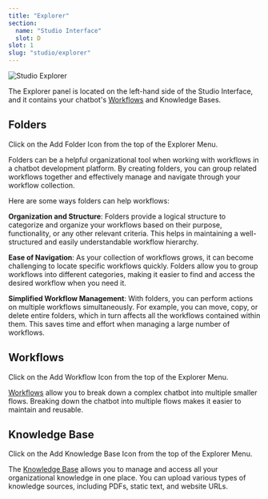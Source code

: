 ```yaml
---
title: "Explorer"
section:
  name: "Studio Interface"
  slot: D
slot: 1
slug: "studio/explorer"
---
```


![Studio Explorer](/studio-explorer.png)

The Explorer panel is located on the left-hand side of the Studio Interface, and it contains your chatbot's [Workflows](../../studio/workflows/) and Knowledge Bases.

## Folders

Click on the Add Folder Icon from the top of the Explorer Menu.

Folders can be a helpful organizational tool when working with workflows in a chatbot development platform. By creating folders, you can group related workflows together and effectively manage and navigate through your workflow collection.

Here are some ways folders can help workflows:

**Organization and Structure**: Folders provide a logical structure to categorize and organize your workflows based on their purpose, functionality, or any other relevant criteria. This helps in maintaining a well-structured and easily understandable workflow hierarchy.

**Ease of Navigation**: As your collection of workflows grows, it can become challenging to locate specific workflows quickly. Folders allow you to group workflows into different categories, making it easier to find and access the desired workflow when you need it.

**Simplified Workflow Management**: With folders, you can perform actions on multiple workflows simultaneously. For example, you can move, copy, or delete entire folders, which in turn affects all the workflows contained within them. This saves time and effort when managing a large number of workflows.

## Workflows

Click on the Add Workflow Icon from the top of the Explorer Menu.

[Workflows](../../studio/workflows/) allow you to break down a complex chatbot into multiple smaller flows. Breaking down the chatbot into multiple flows makes it easier to maintain and reusable.

## Knowledge Base

Click on the Add Knowledge Base Icon from the top of the Explorer Menu.

The [Knowledge Base]() allows you to manage and access all your organizational knowledge in one place. You can upload various types of knowledge sources, including PDFs, static text, and website URLs.

